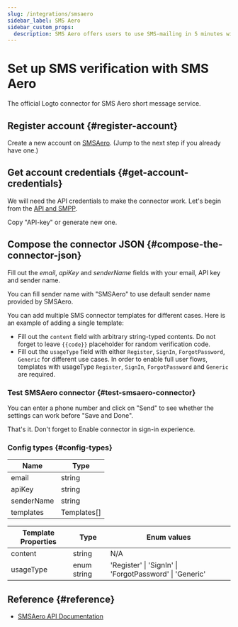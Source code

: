 ```yaml
---
slug: /integrations/smsaero
sidebar_label: SMS Aero
sidebar_custom_props:
  description: SMS Aero offers users to use SMS-mailing in 5 minutes without viewing the contract. Developers are offered a convenient API with accessible classes and 24x7 chat support.
---
```



# Set up SMS verification with SMS Aero

The official Logto connector for SMS Aero short message service.

<GuideTip />

## Register account \{#register-account}

Create a new account on [SMSAero](https://smsaero.ru/). (Jump to the next step if you already have one.)

## Get account credentials \{#get-account-credentials}

We will need the API credentials to make the connector work. Let's begin from
the [API and SMPP](https://smsaero.ru/cabinet/settings/apikey/).

Copy "API-key" or generate new one.

## Compose the connector JSON \{#compose-the-connector-json}

Fill out the _email_, _apiKey_ and _senderName_ fields with your email, API key and sender name.

You can fill sender name with "SMSAero" to use default sender name provided by SMSAero.

You can add multiple SMS connector templates for different cases. Here is an example of adding a single template:

- Fill out the `content` field with arbitrary string-typed contents. Do not forget to leave `{{code}}` placeholder for
  random verification code.
- Fill out the `usageType` field with either `Register`, `SignIn`, `ForgotPassword`, `Generic` for different use cases.
  In order to enable full user flows, templates with usageType `Register`, `SignIn`, `ForgotPassword` and `Generic` are
  required.

### Test SMSAero connector \{#test-smsaero-connector}

You can enter a phone number and click on "Send" to see whether the settings can work before "Save and Done".

That's it. Don't forget to <MainSiteUrl href="/connectors/sms-connectors/#enable-phone-number-for-end-user-flows">Enable connector in sign-in experience</MainSiteUrl>.

### Config types \{#config-types}

| Name       | Type        |
| ---------- | ----------- |
| email      | string      |
| apiKey     | string      |
| senderName | string      |
| templates  | Templates[] |

| Template Properties | Type        | Enum values                                             |
| ------------------- | ----------- | ------------------------------------------------------- |
| content             | string      | N/A                                                     |
| usageType           | enum string | 'Register' \| 'SignIn' \| 'ForgotPassword' \| 'Generic' |

## Reference \{#reference}

- [SMSAero API Documentation](https://smsaero.ru/integration/documentation/api/)
